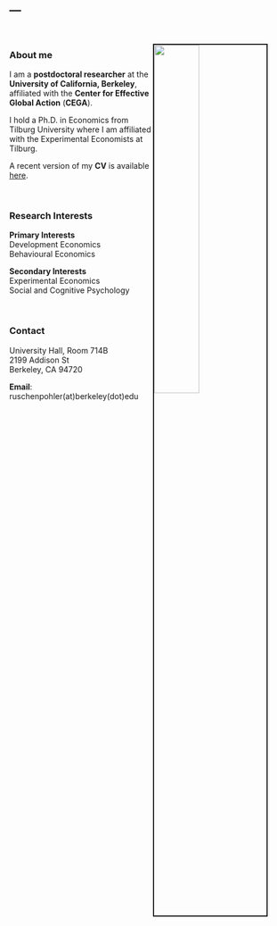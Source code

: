 ---
---

<link rel="stylesheet" href="styles.css" type="text/css">

<img src="pics/JRUE_portrait.JPG" style="width:40%; border:2.5px solid; margin-right: 40px; margin-top: 30px; " align="right">

<br>

### About me

I am a **postdoctoral researcher** at the **University of California, Berkeley**, affiliated with the **Center for Effective Global Action** (**CEGA**).

I hold a Ph.D. in Economics from Tilburg University where I am affiliated with the Experimental Economists at Tilburg. 

A recent version of my **CV** is available <a href="files/JRUE_CV_Aug19.pdf" class="image fit">here</a>.

<br>

### Research Interests                     

**Primary Interests**  
Development Economics  
Behavioural Economics

**Secondary Interests**  
Experimental Economics  
Social and Cognitive Psychology

<br>

### Contact

University Hall, Room 714B  
2199 Addison St  
Berkeley, CA 94720

**Email**: ruschenpohler(at)berkeley(dot)edu
